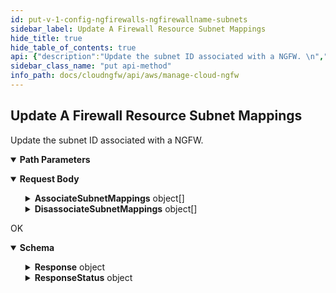 ```yaml
---
id: put-v-1-config-ngfirewalls-ngfirewallname-subnets
sidebar_label: Update A Firewall Resource Subnet Mappings
hide_title: true
hide_table_of_contents: true
api: {"description":"Update the subnet ID associated with a NGFW. \n","operationId":"put-v1-config-ngfirewalls-ngfirewallname-subnets","parameters":[{"description":"The name of the NGFW.\n","in":"path","name":"ngfirewallname","required":true,"schema":{"type":"string"}}],"requestBody":{"content":{"application/json":{"schema":{"additionalProperties":false,"properties":{"AccountId":{"description":"The unique ID of the account.\n","title":"Accountid","type":"string"},"AssociateSubnetMappings":{"description":"Associate the subnets to NGFW.\n","items":{"additionalProperties":false,"properties":{"AvailabilityZone":{"description":"The data center in a region available for use by the AWS customer.\n","title":"Availabilityzone","type":"string"},"SubnetId":{"description":"The unique ID of the subnet in your VPC.\n","title":"Subnetid","type":"string"}},"title":"SubnetMappingsType","type":"object"},"title":"Associatesubnetmappings","type":"array"},"DisassociateSubnetMappings":{"description":"Disassociate the subnet from NGFW.\n","items":{"additionalProperties":false,"properties":{"AvailabilityZone":{"description":"The data center in a region available for use by the AWS customer.\n","title":"Availabilityzone","type":"string"},"SubnetId":{"description":"The unique ID of the subnet in your VPC.\n","title":"Subnetid","type":"string"}},"title":"SubnetMappingsType","type":"object"},"title":"Disassociatesubnetmappings","type":"array"},"UpdateToken":{"description":"Refresh token.\n","title":"Updatetoken","type":"string"}},"title":"UpdateFWResourceSubnetsRequest","type":"object"}}}},"responses":{"200":{"content":{"application/json":{"schema":{"properties":{"Response":{"description":"The API call response.\n","properties":{"AccountId":{"description":"The unique ID of the account.\n","title":"Accountid","type":"string"},"FirewallName":{"description":"Name of the NGFW, unique in a region for each customer.\n","title":"Firewallname","type":"string"},"SubnetMappings":{"description":"The public subnets for your NGFW. Each subnet must belong to a different Availability Zone in the VPC. NGFW creates a firewall endpoint in each subnet.\n","items":{"type":"object"},"title":"Subnetmappings","type":"array"},"UpdateToken":{"description":"Refresh token.\n","title":"Updatetoken","type":"string"}},"title":"ResponseData","type":"object"},"ResponseStatus":{"description":"The API call response status.\n","additionalProperties":false,"properties":{"ErrorCode":{"default":0,"description":"Default value of a successful response is 0. Any other number indicates an error code.  \n\n400—HTTP bad request\n* InvalidRequestException—Operation failed due to invalid request. For example, unsupported parameter name or value in the request.\n* ResourceNotFoundException—Unable to locate a resource using the parameters you provided.\n* ThrottlingException—Operation failed due to throttling limitations.  \n\n500—Bad request \n* InternalServerError—Your request is valid but Cloud NGFW could not perform the operation due to a system issue.\n","title":"Errorcode","type":"integer"},"Reason":{"description":"The error description.\n","title":"Reason","type":"string"}},"title":"Result","type":"object"}},"title":"UpdateFWResourceSubnetsResponse","type":"object"}}},"description":"OK"}},"tags":["ManageNGFW"],"method":"put","path":"/v1/config/ngfirewalls/{ngfirewallname}/subnets","servers":[{"url":"https://api.us-east-1.aws.cloudngfw.paloaltonetworks.com"}],"jsonRequestBodyExample":{"AccountId":"string","AssociateSubnetMappings":[{"AvailabilityZone":"string","SubnetId":"string"}],"DisassociateSubnetMappings":[{"AvailabilityZone":"string","SubnetId":"string"}],"UpdateToken":"string"},"info":{"contact":{},"description":"Add and modify the user IAM rules and permission policies required to expand or reduce their access and permissions. You can also delete a user. And individual users can view their roles and change their name or password as necessary.                                 \n","title":"Manage Cloud NGFW","version":"1.0.0"},"postman":{"name":"Update A Firewall Resource Subnet Mappings","description":{"content":"Update the subnet ID associated with a NGFW. \n","type":"text/plain"},"url":{"path":["v1","config","ngfirewalls",":ngfirewallname","subnets"],"host":["{{baseUrl}}"],"query":[],"variable":[{"disabled":false,"description":{"content":"(Required) The name of the NGFW.\n","type":"text/plain"},"type":"any","value":"","key":"ngfirewallname"}]},"header":[{"key":"Content-Type","value":"application/json"},{"key":"Accept","value":"application/json"}],"method":"PUT","body":{"mode":"raw","raw":"\"\"","options":{"raw":{"language":"json"}}}}}
sidebar_class_name: "put api-method"
info_path: docs/cloudngfw/api/aws/manage-cloud-ngfw
---
```



## Update A Firewall Resource Subnet Mappings



Update the subnet ID associated with a NGFW. 


<details style={{"marginBottom":"1rem"}} data-collapsed={false} open={true}><summary style={{}}><strong>Path Parameters</strong></summary><div><ul><ParamsItem className={"paramsItem"} param={{"description":"The name of the NGFW.\n","in":"path","name":"ngfirewallname","required":true,"schema":{"type":"string"}}}></ParamsItem></ul></div></details><MimeTabs><TabItem label={"application/json"} value={"application/json-schema"}><details style={{}} data-collapsed={false} open={true}><summary style={{"textAlign":"left"}}><strong>Request Body</strong></summary><div style={{"textAlign":"left","marginLeft":"1rem"}}></div><ul style={{"marginLeft":"1rem"}}><SchemaItem collapsible={false} name={"AccountId"} required={false} schemaDescription={"The unique ID of the account.\n"} schemaName={"Accountid"} qualifierMessage={undefined} defaultValue={undefined}></SchemaItem><SchemaItem collapsible={true} className={"schemaItem"}><details style={{}}><summary style={{}}><strong>AssociateSubnetMappings</strong><span style={{"opacity":"0.6"}}> object[]</span></summary><div style={{"marginLeft":"1rem"}}><div style={{"marginTop":".5rem","marginBottom":".5rem"}}>

Associate the subnets to NGFW.


</div><SchemaItem collapsible={false} name={"AvailabilityZone"} required={false} schemaDescription={"The data center in a region available for use by the AWS customer.\n"} schemaName={"Availabilityzone"} qualifierMessage={undefined} defaultValue={undefined}></SchemaItem><SchemaItem collapsible={false} name={"SubnetId"} required={false} schemaDescription={"The unique ID of the subnet in your VPC.\n"} schemaName={"Subnetid"} qualifierMessage={undefined} defaultValue={undefined}></SchemaItem></div></details></SchemaItem><SchemaItem collapsible={true} className={"schemaItem"}><details style={{}}><summary style={{}}><strong>DisassociateSubnetMappings</strong><span style={{"opacity":"0.6"}}> object[]</span></summary><div style={{"marginLeft":"1rem"}}><div style={{"marginTop":".5rem","marginBottom":".5rem"}}>

Disassociate the subnet from NGFW.


</div><SchemaItem collapsible={false} name={"AvailabilityZone"} required={false} schemaDescription={"The data center in a region available for use by the AWS customer.\n"} schemaName={"Availabilityzone"} qualifierMessage={undefined} defaultValue={undefined}></SchemaItem><SchemaItem collapsible={false} name={"SubnetId"} required={false} schemaDescription={"The unique ID of the subnet in your VPC.\n"} schemaName={"Subnetid"} qualifierMessage={undefined} defaultValue={undefined}></SchemaItem></div></details></SchemaItem><SchemaItem collapsible={false} name={"UpdateToken"} required={false} schemaDescription={"Refresh token.\n"} schemaName={"Updatetoken"} qualifierMessage={undefined} defaultValue={undefined}></SchemaItem></ul></details></TabItem></MimeTabs><div><ApiTabs><TabItem label={"200"} value={"200"}><div>

OK

</div><div><MimeTabs groupId={"mime-type"}><TabItem label={"application/json"} value={"application/json"}><SchemaTabs groupId={"schema-tabs"}><TabItem label={"Schema"} value={"Schema"}><details style={{}} data-collapsed={false} open={true}><summary style={{"textAlign":"left"}}><strong>Schema</strong></summary><div style={{"textAlign":"left","marginLeft":"1rem"}}></div><ul style={{"marginLeft":"1rem"}}><SchemaItem collapsible={true} className={"schemaItem"}><details style={{}}><summary style={{}}><strong>Response</strong><span style={{"opacity":"0.6"}}> object</span></summary><div style={{"marginLeft":"1rem"}}><div style={{"marginTop":".5rem","marginBottom":".5rem"}}>

The API call response.


</div><SchemaItem collapsible={false} name={"AccountId"} required={false} schemaDescription={"The unique ID of the account.\n"} schemaName={"Accountid"} qualifierMessage={undefined} defaultValue={undefined}></SchemaItem><SchemaItem collapsible={false} name={"FirewallName"} required={false} schemaDescription={"Name of the NGFW, unique in a region for each customer.\n"} schemaName={"Firewallname"} qualifierMessage={undefined} defaultValue={undefined}></SchemaItem><SchemaItem collapsible={false} name={"SubnetMappings"} required={false} schemaDescription={"The public subnets for your NGFW. Each subnet must belong to a different Availability Zone in the VPC. NGFW creates a firewall endpoint in each subnet.\n"} schemaName={"object[]"} qualifierMessage={undefined} defaultValue={undefined}></SchemaItem><SchemaItem collapsible={false} name={"UpdateToken"} required={false} schemaDescription={"Refresh token.\n"} schemaName={"Updatetoken"} qualifierMessage={undefined} defaultValue={undefined}></SchemaItem></div></details></SchemaItem><SchemaItem collapsible={true} className={"schemaItem"}><details style={{}}><summary style={{}}><strong>ResponseStatus</strong><span style={{"opacity":"0.6"}}> object</span></summary><div style={{"marginLeft":"1rem"}}><div style={{"marginTop":".5rem","marginBottom":".5rem"}}>

The API call response status.


</div><SchemaItem collapsible={false} name={"ErrorCode"} required={false} schemaDescription={"Default value of a successful response is 0. Any other number indicates an error code.  \n\n400—HTTP bad request\n* InvalidRequestException—Operation failed due to invalid request. For example, unsupported parameter name or value in the request.\n* ResourceNotFoundException—Unable to locate a resource using the parameters you provided.\n* ThrottlingException—Operation failed due to throttling limitations.  \n\n500—Bad request \n* InternalServerError—Your request is valid but Cloud NGFW could not perform the operation due to a system issue.\n"} schemaName={"Errorcode"} qualifierMessage={undefined} defaultValue={0}></SchemaItem><SchemaItem collapsible={false} name={"Reason"} required={false} schemaDescription={"The error description.\n"} schemaName={"Reason"} qualifierMessage={undefined} defaultValue={undefined}></SchemaItem></div></details></SchemaItem></ul></details></TabItem></SchemaTabs></TabItem></MimeTabs></div></TabItem></ApiTabs></div>
      